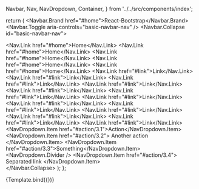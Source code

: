   Navbar,
  Nav,
  NavDropdown,
  Container,
} from '../../src/components/index';

<Meta title="Components/Navigation/Navbar" component={Navbar} />

  return (
    <Navbar hasBorderBottom bg="light" expand="sm">
      <Container>
        <Navbar.Brand href="#home">React-Bootstrap</Navbar.Brand>
        <Navbar.Toggle aria-controls="basic-navbar-nav" />
        <Navbar.Collapse id="basic-navbar-nav">
          <Nav className="me-auto" navbarScroll>
            <Nav.Link href="#home">Home</Nav.Link>
            <Nav.Link href="#home">Home</Nav.Link>
            <Nav.Link href="#home">Home</Nav.Link>
            <Nav.Link href="#home">Home</Nav.Link>
            <Nav.Link href="#home">Home</Nav.Link>
            <Nav.Link href="#link">Link</Nav.Link>
            <Nav.Link href="#link">Link</Nav.Link>
            <Nav.Link href="#link">Link</Nav.Link>
            <Nav.Link href="#link">Link</Nav.Link>
            <Nav.Link href="#link">Link</Nav.Link>
            <Nav.Link href="#link">Link</Nav.Link>
            <Nav.Link href="#link">Link</Nav.Link>
            <Nav.Link href="#link">Link</Nav.Link>
            <Nav.Link href="#link">Link</Nav.Link>
            <Nav.Link href="#link">Link</Nav.Link>
            <Nav.Link href="#link">Link</Nav.Link>
            <Nav.Link href="#link">Link</Nav.Link>
            <Nav.Link href="#link">Link</Nav.Link>
            <NavDropdown
              title="Dropdown"
              id="basic-nav-dropdown"
              href="https://google.com"
            >
              <NavDropdown.Item href="#action/3.1">Action</NavDropdown.Item>
              <NavDropdown.Item href="#action/3.2">
                Another action
              </NavDropdown.Item>
              <NavDropdown.Item href="#action/3.3">Something</NavDropdown.Item>
              <NavDropdown.Divider />
              <NavDropdown.Item href="#action/3.4">
                Separated link
              </NavDropdown.Item>
            </NavDropdown>
          </Nav>
        </Navbar.Collapse>
      </Container>
    </Navbar>
  );
};

<Canvas>
  <Story name="Default">{Template.bind({})}</Story>
</Canvas>
